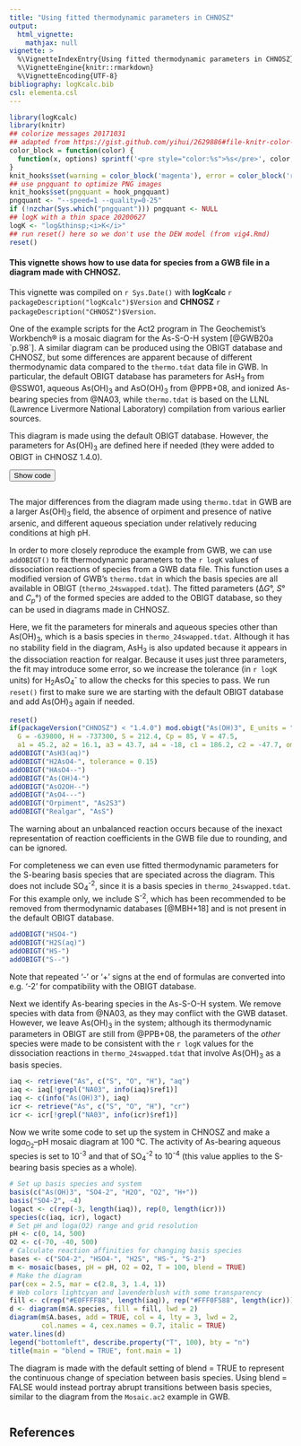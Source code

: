 ```yaml
---
title: "Using fitted thermodynamic parameters in CHNOSZ"
output:
  html_vignette:
    mathjax: null
vignette: >
  %\VignetteIndexEntry{Using fitted thermodynamic parameters in CHNOSZ}
  %\VignetteEngine{knitr::rmarkdown}
  %\VignetteEncoding{UTF-8}
bibliography: logKcalc.bib
csl: elementa.csl
---
```


<style>
/* https://gomakethings.com/how-to-break-an-image-out-of-its-parent-container-with-css/ */
@media (min-width: 700px) {
  .full-width {
    left: 50%;
    margin-left: -50vw;
    margin-right: -50vw;
    max-width: 100vw;
    position: relative;
    right: 50%;
    width: 100vw;
  }
}
@media (min-width: 1020px) {
  .full-width {
    left: 50vw; /* fallback if needed */
    left: calc(50vw - 160px);
    width: 1000px;
    position: relative;
    background-color: #9ecff7;
    padding:10px;
  }
}
/* zero margin around pre blocks (looks more like R console output) */
pre {
  margin-top: 0;
  margin-bottom: 0;
}
</style>

<script>
function myFunction() {
  // https://www.w3schools.com/howto/howto_js_toggle_hide_show.asp
  var x = document.getElementById("myDIV");
  if (x.style.display === "none") {
    x.style.display = "block";
  } else {
    x.style.display = "none";
  }
  // https://stackoverflow.com/questions/10671174/changing-button-text-onclick
  // https://stackoverflow.com/questions/7035842/how-to-change-the-buttons-text-using-javascript
  var elem = document.getElementById("myButton");
  if (elem.innerText=="Hide code") elem.innerText = "Show code";
  else elem.innerText = "Hide code";
}
</script>

```r
library(logKcalc)
library(knitr)
## colorize messages 20171031
## adapted from https://gist.github.com/yihui/2629886#file-knitr-color-msg-rnw
color_block = function(color) {
  function(x, options) sprintf('<pre style="color:%s">%s</pre>', color, x)
}
knit_hooks$set(warning = color_block('magenta'), error = color_block('red'), message = color_block('blue'))
## use pngquant to optimize PNG images
knit_hooks$set(pngquant = hook_pngquant)
pngquant <- "--speed=1 --quality=0-25"
if (!nzchar(Sys.which("pngquant"))) pngquant <- NULL 
## logK with a thin space 20200627
logK <- "log&thinsp;<i>K</i>"
## run reset() here so we don't use the DEW model (from vig4.Rmd)
reset()
```

#### This vignette shows how to use data for species from a GWB file in a diagram made with CHNOSZ.

This vignette was compiled on `r Sys.Date()` with **logKcalc** `r packageDescription("logKcalc")$Version` and **CHNOSZ** `r packageDescription("CHNOSZ")$Version`.

One of the example scripts for the Act2 program in The Geochemist's Workbench® is a mosaic diagram for the As-S-O-H system [@GWB20a `p.98`].
A similar diagram can be produced using the OBIGT database and CHNOSZ, but some differences are apparent because of different thermodynamic data compared to the `thermo.tdat` data file in GWB.
In particular, the default OBIGT database has parameters for AsH~3~ from @SSW01, aqueous As(OH)~3~ and AsO(OH)~3~ from @PPB+08, and ionized As-bearing species from @NA03, while `thermo.tdat` is based on the LLNL (Lawrence Livermore National Laboratory) compilation from various earlier sources.

This diagram is made using the default OBIGT database.
However, the parameters for As(OH)~3~ are defined here if needed (they were added to OBIGT in CHNOSZ 1.4.0).

<button id="myButton" onclick="myFunction()">Show code</button>
<div id="myDIV" style="display: none">
```r
# R code for As-S-O-H mosaic diagram
# 20200624 jmd first version

# Use default OBIGT database
reset()
# Add As(OH)3 if needed
if(packageVersion("CHNOSZ") < "1.4.0") mod.obigt("As(OH)3", E_units = "J",
  G = -639800, H = -737300, S = 212.4, Cp = 85, V = 47.5,
  a1 = 45.2, a2 = 16.1, a3 = 43.7, a4 = -18, c1 = 186.2, c2 = -47.7, omega = 0.52, z = 0)

# Get As-bearing species in the As-S-O-H system
iaq <- retrieve("As", c("S", "O", "H"), "aq")
icr <- retrieve("As", c("S", "O", "H"), "cr")

# Remove species that don't have the parameters needed for high-T calculations
sout.aq <- subcrt(iaq, T = 100, property = "G")$out
na.aq <- is.na(unlist(sout.aq))
iaq <- iaq[!na.aq]
sout.cr <- subcrt(icr, T = 100, property = "G")$out
na.cr <- is.na(unlist(sout.cr))
icr <- icr[!na.cr]

# Set up basis species and system
basis(c("As(OH)3", "SO4-2", "H2O", "O2", "H+"))
basis("SO4-2", -4)
logact <- c(rep(-3, length(iaq)), rep(0, length(icr)))
species(c(iaq, icr), logact)

# Set pH and loga(O2) range and grid resolution
pH <- c(0, 14, 500)
O2 <- c(-70, -40, 500)

# Calculate affinities for the mosaic diagram
bases <- c("SO4-2", "HSO4-", "HS-", "H2S")
m <- mosaic(bases, pH = pH, O2 = O2, T = 100)

# Make the diagram
par(cex = 2.5, mar = c(2.8, 3, 1.4, 1))
fill <- c(rep("#E0FFFF88", length(iaq)), rep("#FFF0F588", length(icr)))
d <- diagram(m$A.species, fill = fill, lwd = 2)
diagram(m$A.bases, add = TRUE, col = 4, lty = 3, lwd = 2, col.names = 4, cex.names = 0.7, italic = TRUE)
water.lines(d)
legend("bottomleft", describe.property("T", 100), bty = "n")
title(main = "Default OBIGT database", font.main = 1)
```
</div>

```r
```

The major differences from the diagram made using `thermo.tdat` in GWB are a larger As(OH)~3~ field, the absence of orpiment and presence of native arsenic, and different aqueous speciation under relatively reducing conditions at high pH.

In order to more closely reproduce the example from GWB, we can use `addOBIGT()` to fit thermodynamic parameters to the `r logK` values of dissociation reactions of species from a GWB data file.
This function uses a modified version of GWB's `thermo.tdat` in which the basis species are all available in OBIGT (`thermo_24swapped.tdat`).
The fitted parameters (Δ*G*°, *S*° and *C~p~*°) of the formed species are added to the OBIGT database, so they can be used in diagrams made in CHNOSZ.

Here, we fit the parameters for minerals and aqueous species other than As(OH)~3~, which is a basis species in `thermo_24swapped.tdat`.
Although it has no stability field in the diagram, AsH~3~ is also updated because it appears in the dissociation reaction for realgar.
Because it uses just three parameters, the fit may introduce some error, so we increase the tolerance (in `r logK` units) for H~2~AsO~4~^-^ to allow the checks for this species to pass.
We run `reset()` first to make sure we are starting with the default OBIGT database and add As(OH)~3~ again if needed.

```r
reset()
if(packageVersion("CHNOSZ") < "1.4.0") mod.obigt("As(OH)3", E_units = "J",
  G = -639800, H = -737300, S = 212.4, Cp = 85, V = 47.5,
  a1 = 45.2, a2 = 16.1, a3 = 43.7, a4 = -18, c1 = 186.2, c2 = -47.7, omega = 0.52, z = 0)
addOBIGT("AsH3(aq)")
addOBIGT("H2AsO4-", tolerance = 0.15)
addOBIGT("HAsO4--")
addOBIGT("As(OH)4-")
addOBIGT("AsO2OH--")
addOBIGT("AsO4---")
addOBIGT("Orpiment", "As2S3")
addOBIGT("Realgar", "AsS")
```

The warning about an unbalanced reaction occurs because of the inexact representation of reaction coefficients in the GWB file due to rounding, and can be ignored.

For completeness we can even use fitted thermodynamic parameters for the S-bearing basis species that are speciated across the diagram.
This does not include SO~4~^-2^, since it is a basis species in `thermo_24swapped.tdat`.
For this example only, we include S^-2^, which has been recommended to be removed from thermodynamic databases [@MBH+18] and is not present in the default OBIGT database.

```r
addOBIGT("HSO4-")
addOBIGT("H2S(aq)")
addOBIGT("HS-")
addOBIGT("S--")
```

Note that repeated '-' or '+' signs at the end of formulas are converted into e.g. '-2' for compatibility with the OBIGT database.

Next we identify As-bearing species in the As-S-O-H system.
We remove species with data from @NA03, as they may conflict with the GWB dataset.
However, we leave As(OH)~3~ in the system; although its thermodynamic parameters in OBIGT are still from @PPB+08, the parameters of the *other* species were made to be consistent with the `r logK` values for the dissociation reactions in `thermo_24swapped.tdat` that involve As(OH)~3~ as a basis species.

```r
iaq <- retrieve("As", c("S", "O", "H"), "aq")
iaq <- iaq[!grepl("NA03", info(iaq)$ref1)]
iaq <- c(info("As(OH)3"), iaq)
icr <- retrieve("As", c("S", "O", "H"), "cr")
icr <- icr[!grepl("NA03", info(icr)$ref1)]
```

Now we write some code to set up the system in CHNOSZ and make a log*a*~O<sub>2</sub>~--pH mosaic diagram at 100 °C.
The activity of As-bearing aqueous species is set to 10^-3^ and that of SO~4~^-2^ to 10^-4^ (this value applies to the S-bearing basis species as a whole).

```r
# Set up basis species and system
basis(c("As(OH)3", "SO4-2", "H2O", "O2", "H+"))
basis("SO4-2", -4)
logact <- c(rep(-3, length(iaq)), rep(0, length(icr)))
species(c(iaq, icr), logact)
# Set pH and loga(O2) range and grid resolution
pH <- c(0, 14, 500)
O2 <- c(-70, -40, 500)
# Calculate reaction affinities for changing basis species
bases <- c("SO4-2", "HSO4-", "H2S", "HS-", "S-2")
m <- mosaic(bases, pH = pH, O2 = O2, T = 100, blend = TRUE)
# Make the diagram
par(cex = 2.5, mar = c(2.8, 3, 1.4, 1))
# Web colors lightcyan and lavenderblush with some transparency
fill <- c(rep("#E0FFFF88", length(iaq)), rep("#FFF0F588", length(icr)))
d <- diagram(m$A.species, fill = fill, lwd = 2)
diagram(m$A.bases, add = TRUE, col = 4, lty = 3, lwd = 2,
        col.names = 4, cex.names = 0.7, italic = TRUE)
water.lines(d)
legend("bottomleft", describe.property("T", 100), bty = "n")
title(main = "blend = TRUE", font.main = 1)
```

The diagram is made with the default setting of blend = TRUE to represent the continuous change of speciation between basis species.
Using blend = FALSE would instead portray abrupt transitions between basis species, similar to the diagram from the `Mosaic.ac2` example in GWB.

```r
```

## References

